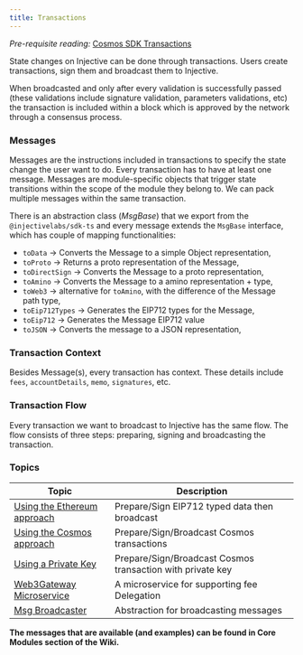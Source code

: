 ```yaml
---
title: Transactions
---
```


_Pre-requisite reading:_ [Cosmos SDK Transactions](https://docs.cosmos.network/main/learn/advanced/transactions)

State changes on Injective can be done through transactions. Users create transactions, sign them and broadcast them to Injective.

When broadcasted and only after every validation is successfully passed (these validations include signature validation, parameters validations, etc) the transaction is included within a block which is approved by the network through a consensus process.

### Messages

Messages are the instructions included in transactions to specify the state change the user want to do. Every transaction has to have at least one message. Messages are module-specific objects that trigger state transitions within the scope of the module they belong to. We can pack multiple messages within the same transaction.

There is an abstraction class (_MsgBase_) that we export from the `@injectivelabs/sdk-ts` and every message extends the `MsgBase` interface, which has couple of mapping functionalities:

* `toData` → Converts the Message to a simple Object representation,
* `toProto` → Returns a proto representation of the Message,
* `toDirectSign` → Converts the Message to a proto representation,
* `toAmino` → Converts the Message to a amino representation + type,
* `toWeb3` → alternative for `toAmino`, with the difference of the Message path type,
* `toEip712Types` → Generates the EIP712 types for the Message,
* `toEip712` → Generates the Message EIP712 value
* `toJSON` → Converts the message to a JSON representation,

### Transaction Context

Besides Message(s), every transaction has context. These details include `fees`, `accountDetails`, `memo`, `signatures`, etc.

### Transaction Flow

Every transaction we want to broadcast to Injective has the same flow. The flow consists of three steps: preparing, signing and broadcasting the transaction.



### Topics

| Topic                                             | Description                                                |
| ------------------------------------------------- | ---------------------------------------------------------- |
| [Using the Ethereum approach](ethereum/)        | Prepare/Sign EIP712 typed data then broadcast              |
| [Using the Cosmos approach](cosmos/) | Prepare/Sign/Broadcast Cosmos transactions                 |
| [Using a Private Key](private-key/)             | Prepare/Sign/Broadcast Cosmos transaction with private key |
| [Web3Gateway Microservice](web3-gateway/)       | A microservice for supporting fee Delegation               |
| [Msg Broadcaster](msgbroadcaster/)              | Abstraction for broadcasting messages                      |

**The messages that are available (and examples) can be found in Core Modules section of the Wiki.**
